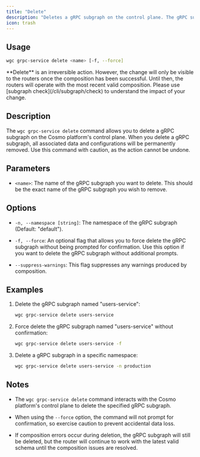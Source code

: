 ```yaml
---
title: "Delete"
description: "Deletes a gRPC subgraph on the control plane. The gRPC subgraph will be deleted from all federated graphs."
icon: trash
---
```


## Usage

```bash
wgc grpc-service delete <name> [-f, --force]
```

<Note>
  **Delete** is an irreversible action. However, the change will only be visible
  to the routers once the composition has been successful. Until then, the
  routers will operate with the most recent valid composition. Please use
  [subgraph check](/cli/subgraph/check) to understand the impact of your change.
</Note>

## Description

The `wgc grpc-service delete` command allows you to delete a gRPC subgraph on the Cosmo platform's control plane. When you delete a gRPC subgraph, all associated data and configurations will be permanently removed. Use this command with caution, as the action cannot be undone.

## Parameters

- `<name>`: The name of the gRPC subgraph you want to delete. This should be the exact name of the gRPC subgraph you wish to remove.

## Options

- `-n, --namespace [string]`: The namespace of the gRPC subgraph (Default: "default").

- `-f, --force`: An optional flag that allows you to force delete the gRPC subgraph without being prompted for confirmation. Use this option if you want to delete the gRPC subgraph without additional prompts.

- `--suppress-warnings`: This flag suppresses any warnings produced by composition.

## Examples

1. Delete the gRPC subgraph named "users-service":

   ```bash
   wgc grpc-service delete users-service
   ```

2. Force delete the gRPC subgraph named "users-service" without confirmation:

   ```bash
   wgc grpc-service delete users-service -f
   ```

3. Delete a gRPC subgraph in a specific namespace:

   ```bash
   wgc grpc-service delete users-service -n production
   ```

## Notes

- The `wgc grpc-service delete` command interacts with the Cosmo platform's control plane to delete the specified gRPC subgraph.

- When using the `--force` option, the command will not prompt for confirmation, so exercise caution to prevent accidental data loss.

- If composition errors occur during deletion, the gRPC subgraph will still be deleted, but the router will continue to work with the latest valid schema until the composition issues are resolved.
